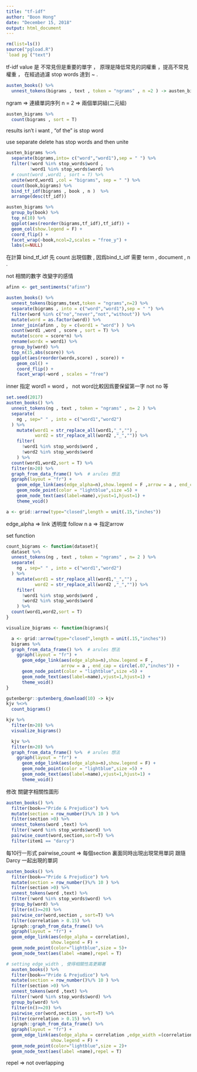 ---
title: "tf-idf"
author: "Boon Hong"
date: "December 15, 2018"
output: html_document
---

```{r}

rm(list=ls())
source("pgload.R")
`load pg`("text")

```

tf-idf value 是 不常見但是重要的單字 ， 原理是降低常見的詞權重 ，提高不常見權重 ， 在經過過濾 stop words 達到 ~ .

```{r}
austen_books() %>% 
  unnest_tokens(bigrams , text , token = "ngrams" , n =2 ) -> austen_bigrams 

```

ngram => 連續單詞序列
n = 2 => 兩個單詞組(二元組)

```{r}

austen_bigrams %>% 
  count(bigrams , sort = T)

```

results isn't i want , "of the" is stop word

use separate  delete has stop words and then unite

```{r}

austen_bigrams %<>% 
  separate(bigrams,into= c("word","word1"),sep = " ") %>%
  filter(!word %in% stop_words$word ,
         !word1 %in% stop_words$word) %>% 
  # count(word ,word1 , sort = T) %>% 
  unite(word,word1 ,col = "bigrams", sep = " ") %>% 
  count(book,bigrams) %>% 
  bind_tf_idf(bigrams , book , n )  %>% 
  arrange(desc(tf_idf))

austen_bigrams %>% 
  group_by(book) %>% 
  top_n(10) %>% 
  ggplot(aes(reorder(bigrams,tf_idf),tf_idf)) +
  geom_col(show.legend = F) + 
  coord_flip() + 
  facet_wrap(~book,ncol=2,scales = "free_y") + 
  labs(x=NULL)

```

在計算 bind_tf_idf 先 count 出現個數 , 因爲bind_t_idf 需要 term ,
document , n .


not 相關的數字 改變字的感情

```{r}
afinn <- get_sentiments("afinn")

austen_books() %>%   
  unnest_tokens(bigrams,text,token = "ngrams",n=2) %>% 
  separate(bigrams , into = c("word","word1"),sep = " ") %>% 
  filter(word %in% c("no","never","not","without")) %>% 
  mutate(word = as.factor(word)) %>% 
  inner_join(afinn , by = c(word1 = "word") ) %>% 
  count(word1 ,word , score , sort = T) %>% 
  mutate(score = score*n) %>% 
  rename(wordx = word1) %>% 
  group_by(word) %>% 
  top_n(15,abs(score)) %>%   
  ggplot(aes(reorder(wordx,score) , score)) +
    geom_col() + 
    coord_flip() +
    facet_wrap(~word , scales = "free")

```

inner 指定 word1 = word ， not word比較因爲要保留第一字 not no 等


```{r}
set.seed(2017)
austen_books() %>% 
  unnest_tokens(ng , text , token = "ngrams" , n= 2 ) %>% 
  separate(
    ng , sep=" " , into = c("word1","word2")
  ) %>% 
    mutate(word1 = str_replace_all(word1,"_","") , 
           word2 = str_replace_all(word2 ,"_","")) %>% 
    filter(
      !word1 %in% stop_words$word ,
      !word2 %in% stop_words$word
    ) %>%
  count(word1,word2,sort = T) %>% 
  filter(n>20) %>% 
  graph_from_data_frame() %>%  # arules 想法 
  ggraph(layout = "fr") +
    geom_edge_link(aes(edge_alpha=n),show.legend = F ,arrow = a , end_cap = circle(.07,"inches")) +
    geom_node_point(color = "lightblue",size =5) + 
    geom_node_text(aes(label=name),vjust=1,hjust=1) + 
    theme_void()

a <- grid::arrow(type="closed",length = unit(.15,"inches"))
```

edge_alpha => link 透明度 follow n 
a => 指定arrow 

set function 
```{r}

count_bigrams <- function(dataset){
  dataset %>% 
  unnest_tokens(ng , text , token = "ngrams" , n= 2 ) %>% 
  separate(
    ng , sep=" " , into = c("word1","word2")
  ) %>% 
    mutate(word1 = str_replace_all(word1,"_","") , 
           word2 = str_replace_all(word2 ,"_","")) %>% 
    filter(
      !word1 %in% stop_words$word ,
      !word2 %in% stop_words$word
    ) %>%
  count(word1,word2,sort = T) 
} 

visualize_bigrams <- function(bigrams){

  a <- grid::arrow(type="closed",length = unit(.15,"inches"))
  bigrams %>% 
  graph_from_data_frame() %>%  # arules 想法 
    ggraph(layout = "fr") +
      geom_edge_link(aes(edge_alpha=n),show.legend = F ,
                     arrow = a , end_cap = circle(.07,"inches")) +
      geom_node_point(color = "lightblue",size =5) + 
      geom_node_text(aes(label=name),vjust=1,hjust=1) + 
      theme_void()
}

```

```{r}

gutenbergr::gutenberg_download(10) -> kjv 
kjv %<>% 
  count_bigrams()

kjv %>% 
  filter(n>20) %>% 
  visualize_bigrams()

```


```{r}
  kjv %>%
  filter(n>20) %>% 
  graph_from_data_frame() %>%  # arules 想法 
    ggraph(layout = "fr") +
      geom_edge_link(aes(edge_alpha=n),show.legend = F) +
      geom_node_point(color = "lightblue",size =5) + 
      geom_node_text(aes(label=name),vjust=1,hjust=1) + 
      theme_void()

```

修改 關鍵字相關性圖形

```{r}
austen_books() %>% 
  filter(book=="Pride & Prejudice") %>% 
  mutate(section = row_number()%/% 10 ) %>% 
  filter(section >0) %>% 
  unnest_tokens(word ,text) %>% 
  filter(!word %in% stop_words$word) %>% 
  pairwise_count(word,section,sort=T) %>% 
  filter(item1 == "darcy") 

```

每10行一形式
pairwise_count => 每個section 裏面同時出現出現常用單詞
跟隨 Darcy 一起出現的單詞

```{r}

austen_books() %>% 
  filter(book=="Pride & Prejudice") %>% 
  mutate(section = row_number()%/% 10 ) %>% 
  filter(section >0) %>% 
  unnest_tokens(word ,text) %>% 
  filter(!word %in% stop_words$word) %>% 
  group_by(word) %>% 
  filter(n()>=20) %>% 
  pairwise_cor(word,section , sort=T) %>% 
  filter(correlation > 0.15) %>% 
  igraph::graph_from_data_frame() %>% 
  ggraph(layout = "fr") +
  geom_edge_link(aes(edge_alpha = correlation),
                 show.legend = F) +
  geom_node_point(color="lightblue",size = 5)+
  geom_node_text(aes(label =name),repel = T)

# setting edge_width , 使得相關性高更顯著
  austen_books() %>% 
  filter(book=="Pride & Prejudice") %>% 
  mutate(section = row_number()%/% 10 ) %>% 
  filter(section >0) %>% 
  unnest_tokens(word ,text) %>% 
  filter(!word %in% stop_words$word) %>% 
  group_by(word) %>% 
  filter(n()>=20) %>% 
  pairwise_cor(word,section , sort=T) %>% 
  filter(correlation > 0.15) %>% 
  igraph::graph_from_data_frame() %>% 
  ggraph(layout = "fr") +
  geom_edge_link(aes(edge_alpha = correlation ,edge_width =(correlation*0.1 )),
                 show.legend = F) +
  geom_node_point(color="lightblue",size = 2)+
  geom_node_text(aes(label =name),repel = T)

```

repel => not overlapping


